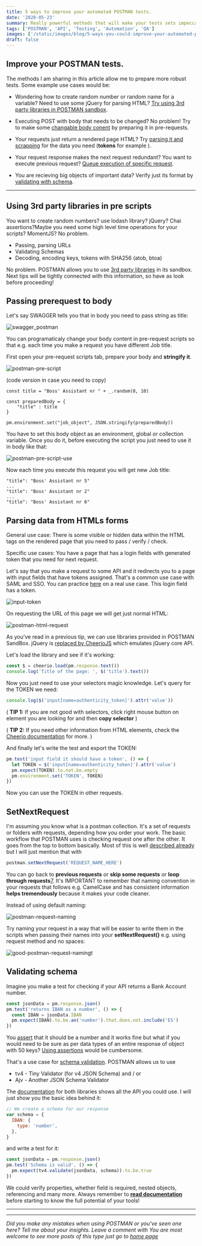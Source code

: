 ```yaml
---
title: 5 ways to improve your automated POSTMAN tests.
date: '2020-05-23'
summary: Really powerful methods that will make your tests sets impeccable!
tags: ['POSTMAN', 'API', 'Testing', 'Automation', 'QA']
images: ['/static/images/blog/5-ways-you-could-improve-your-automated-postman-tests/postman-automated-tests-tips.png']
draft: false
---
```


## Improve your POSTMAN tests.

The methods I am sharing in this article allow me to prepare more robust tests. Some example use cases would be:

- Wondering how to create random number or random name for a variable? Need to use some jQuery for parsing HTML? [Try using 3rd party libraries in POSTMAN sandbox](#using-3rd-party-libraries-in-pre-scripts).

- Executing POST with body that needs to be changed? No problem! Try to make some [changable body conent](#passing-prerequest-to-body) by preparing it in pre-requests.

- Your requests just return a rendered page HTML? Try [parsing it and scrapping](#parsing-data-from-HTMLs-forms) for the data you need (**tokens** for example ).

- Your request response makes the next request redundant? You want to execute previous request? [Queue execution of specific request](#setNextRequest).

- You are recieving big objects of important data? Verify just its format by [validating with schema](#validating-schema).

---

## <a name="using-3rd-party-libraries-in-pre-scripts"></a>Using 3rd party libraries in pre scripts

You want to create random numbers? use lodash library? jQuery? Chai assertions?Maybe you need some high level time operations for your scripts? MomentJS? No problem.

- Passing, parsing URLs
- Validating Schemas
- Decoding, encoding keys, tokens with SHA256 (atob, btoa)

No problem.
POSTMAN allows you to use [3rd party libraries][11] in its sandbox. Next tips will be tightly connected with this information, so have as look before proceeding!

## <a name="passing-prerequest-to-body"></a>Passing prerequest to body

Let's say SWAGGER tells you that in body you need to pass string as title:

![swagger_postman](./ss-swagger-postman-docs.PNG 'Swagger Endpoint Mapping')

You can programaticaly change your body content in pre-request scripts so that e.g. each time you make a request you have different Job title.

First open your pre-request scripts tab, prepare your body and **stringify it**.

![postman-pre-script](./ss-postman-prerequest-trick-script-add-on-extension.PNG 'Sending request with prerequest scripts')

(code version in case you need to copy)

```
const title = "Boss' Assistant nr " + _.random(0, 10)

const preparedBody = {
    "title" : title
}

pm.environment.set("job_object", JSON.stringify(preparedBody))
```

You have to set this body object as an environment, global or collection variable. Once you do it, before executing the script you just need to use it in body like that:

![postman-pre-script-use](./ss-postman-body-request.PNG 'Sending request with prerequest scripts')

Now each time you execute this request you will get new Job title:

```
"title": "Boss' Assistant nr 5"
...
"title": "Boss' Assistant nr 2"
...
"title": "Boss' Assistant nr 6"
```

## <a name="parsing-data-from-HTMLs-forms"></a>Parsing data from HTMLs forms

General use case: There is some visible or hidden data within the HTML tags on the rendered page that you need to pass / verify / check.

Specific use cases: You have a page that has a login fields with generated token that you need for next request.

Let's say that you make a request to some API and it redirects you to a page with input fields that have tokens assigned. That's a common use case with SAML and SSO. You can practice [here][0] on a real use case. This login field has a token.

![input-token](./ss-input-field-token.PNG 'Sending request with prerequest scripts')

On requesting the URL of this page we will get just normal HTML:

![postman-html-request](./ss-make-html-request-postman.PNG 'HTML body in POSTMAN request')

As you've read in a previous tip, we can use libraries provided in POSTMAN SandBox. jQuery is [replaced by CheerioJS][1] which emulates jQuery core API.

Let's load the library and see if it's working:

```js
const $ = cheerio.load(pm.response.text())
console.log('Title of the page: ', $('title').text())
```

Now you just need to use your selectors magic knowledge. Let's query for the TOKEN we need:

```js
console.log($('input[name=authenticity_token]').attr('value'))
```

( **TIP 1:** If you are not good with selectors, click right mouse button on element you are looking for and then **copy selector** )

( **TIP 2:** If you need other information from HTML elements, check the [Cheerio documentation][3] for more. )

And finally let's write the test and export the TOKEN:

```js
pm.test('input field it should have a token', () => {
  let TOKEN = $('input[name=authenticity_token]').attr('value')
  pm.expect(TOKEN).to.not.be.empty
  pm.environment.set('TOKEN', TOKEN)
})
```

Now you can use the TOKEN in other requests.

## <a name="setNextRequest"></a>SetNextRequest

I'm assuming you know what is a postman collection. It's a set of requests or folders with requests, depending how you order your work. The basic workflow that POSTMAN uses is checking request one after the other. It goes from the top to bottom basically. Most of this is well [described already][4] but I will just mention that with

```js
postman.setNextRequest('REQUEST_NAME_HERE')
```

You can go back to **previous requests** or **skip some requests** or **loop through requests**[7]. It's IMPORTANT to remember that naming convention in your requests that follows e.g. CamelCase and has consistent information **helps tremendously** because it makes your code cleaner.

Instead of using default naming:

![postman-request-naming](./ss-naming-postman-requests.PNG 'Naming POSTMAN request')

Try naming your request in a way that will be easier to write them in the scripts when passing their names into your **setNextRequest()** e.g. using request method and no spaces:

![good-postman-request-namingt](./ss-naming-postman-requests-good.PNG 'Naming POSTMAN request good')

## <a name="validating-schema"></a>Validating schema

Imagine you make a test for checking if your API returns a Bank Account number.

```js
const jsonData = pm.response.json()
pm.test('returns IBAN as a number', () => {
  const IBAN = jsonData.IBAN
  pm.expect(IBAN).to.be.an('number').that.does.not.include('ES')
})
```

You [assert][5] that it should be a number and it works fine but what if you would need to be sure as per data types of an entire response of object with 50 keys? [Using assertions][6] would be cumbersome.

That's a use case for [schema validation][8]. POSTMAN allows us to use

- tv4 - Tiny Validator (for v4 JSON Schema)
  and / or
- Ajv - Another JSON Schema Validator

The [documentation][9] for both libraries shows all the API you could use. I will just show you the basic idea behind it:

```js
// We create a schema for our response
var schema = {
  IBAN: {
    type: 'number',
  },
}
```

and write a test for it:

```js
const jsonData = pm.response.json()
pm.test('Schema is valid', () => {
  pm.expect(tv4.validate(jsonData, schema)).to.be.true
})
```

We could verify properties, whether field is required, nested objects, referencing and many more. Always remember to [**read documentation**][10] before starting to know the full potential of your tools!

---

---

_Did you make any mistakes when using POSTMAN or you've seen one here? Tell me about your insights. Leave a comment with You are most welcome to see more posts of this type just go to [home page][100]_

[100]: https://hvitis.dev
[0]: https://app.onelogin.com/login
[1]: https://blog.postman.com/jquery-replaced-by-cheeriojs-in-postman-sandbox/
[3]: https://github.com/cheeriojs/cheerio
[4]: https://learning.postman.com/docs/postman/collection-runs/building-workflows/#getting-started
[5]: https://www.chaijs.com/api/bdd/
[6]: https://postman-quick-reference-guide.readthedocs.io/en/latest/assertions.html
[7]: https://learning.postman.com/docs/postman/scripts/branching-and-looping/
[8]: https://json-schema.org/understanding-json-schema/about.html
[9]: https://geraintluff.github.io/tv4/
[10]: https://www.npmjs.com/package/ajv
[11]: https://learning.postman.com/docs/postman/scripts/postman-sandbox-api-reference/
